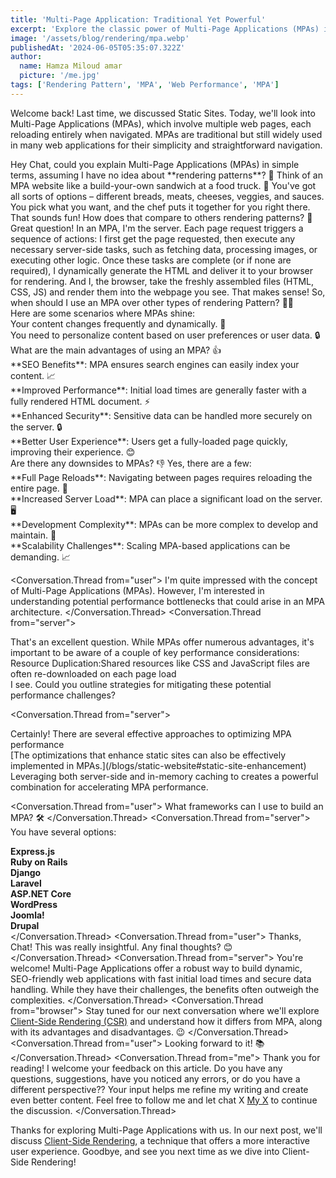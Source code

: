 ```yaml
---
title: 'Multi-Page Application: Traditional Yet Powerful'
excerpt: 'Explore the classic power of Multi-Page Applications (MPAs) in web development, their advantages, drawbacks, and when to choose them for your project.'
image: '/assets/blog/rendering/mpa.webp'
publishedAt: '2024-06-05T05:35:07.322Z'
author:
  name: Hamza Miloud amar
  picture: '/me.jpg'
tags: ['Rendering Pattern', 'MPA', 'Web Performance', 'MPA']
---
```


Welcome back! Last time, we discussed Static Sites. Today, we'll look into Multi-Page Applications (MPAs), which involve multiple web pages, each reloading entirely when navigated. MPAs are traditional but still widely used in many web applications for their simplicity and straightforward navigation.

<Conversation>
  <Conversation.Thread from="user">
   Hey Chat, could you explain Multi-Page Applications (MPAs) in simple terms, assuming I have no idea about **rendering patterns**? 🤔
  </Conversation.Thread>
  <Conversation.Thread from="narrator">
    Think of an MPA website like a build-your-own sandwich at a food
    truck. 🥪 You've got all sorts of options – different breads,
    meats, cheeses, veggies, and sauces. You pick what you want, and
    the chef puts it together for you right there.
  </Conversation.Thread>
  <Conversation.Thread from="user">
    That sounds fun! How does that compare to others rendering patterns? 🍞
  </Conversation.Thread>
  <Conversation.Thread from="server">
    Great question! In an MPA, I'm the server. Each page request
    triggers a sequence of actions: I first get the page requested, then execute any necessary server-side tasks,
    such as fetching data, processing images, or executing other
    logic. Once these tasks are complete (or if none are required), I
    dynamically generate the HTML and deliver it to your browser for
    rendering.
  </Conversation.Thread>
  <Conversation.Thread from="browser">
    And I, the browser, take the freshly assembled files (HTML, CSS,
    JS) and render them into the webpage you see.
  </Conversation.Thread>
  <Conversation.Thread from="user">
    That makes sense! So, when should I use an MPA over other types of
    rendering Pattern? 🤷‍♀️
  </Conversation.Thread>
  <Conversation.Thread from="server">
    <div>Here are some scenarios where MPAs shine:</div>
    <div>Your content changes frequently and dynamically. 🔄</div>
    <div>
      You need to personalize content based on user preferences or
      user data. 🔒
    </div>
  </Conversation.Thread>
  <Conversation.Thread from="user">
    What are the main advantages of using an MPA? 👍
  </Conversation.Thread>
  <Conversation.Thread from="server">
    <div>
      **SEO Benefits**: MPA ensures search engines
      can easily index your content. 📈
    </div>
    <div>
      **Improved Performance**: Initial load times are generally faster
      with a fully rendered HTML document. ⚡
    </div>
    <div>
      **Enhanced Security**: Sensitive data can be handled more securely
      on the server. 🔒
    </div>
    <div>
      **Better User Experience**: Users get a fully-loaded page quickly,
      improving their experience. 😊
    </div>
  </Conversation.Thread>
  <Conversation.Thread from="user">
    Are there any downsides to MPAs? 👎
  </Conversation.Thread>
  <Conversation.Thread from="browser">
    Yes, there are a few:
    <div>
      **Full Page Reloads**: Navigating between pages requires reloading
      the entire page. 🔄
    </div>
    <div>
      **Increased Server Load**: MPA can place a significant load on the
      server. 🖥️
    </div>
    <div>
      **Development Complexity**: MPAs can be more complex to develop and
      maintain. 🤯
    </div>
    <div>
      **Scalability Challenges**: Scaling MPA-based applications can be
      demanding. 📈
    </div>
  </Conversation.Thread>

<Conversation.Thread from="user">
  I'm quite impressed with the concept of Multi-Page Applications
  (MPAs). However, I'm interested in understanding potential
  performance bottlenecks that could arise in an MPA architecture.
</Conversation.Thread>
<Conversation.Thread from="server">
  <div>
    That's an excellent question. While MPAs offer numerous
    advantages, it's important to be aware of a couple of key
    performance considerations:
  </div>
  <div>
    Resource Duplication:Shared resources like CSS and JavaScript
    files are often re-downloaded on each page load
  </div>
</Conversation.Thread>
<Conversation.Thread from="user">
  I see. Could you outline strategies for mitigating these potential
  performance challenges?
</Conversation.Thread>

<Conversation.Thread from="server">
  <div>
    Certainly! There are several effective approaches to optimizing
    MPA performance
  </div>
  <div>
    [The optimizations that enhance static sites can also be
    effectively implemented in
    MPAs.](/blogs/static-website#static-site-enhancement)
  </div>

   <div>Leveraging both server-side and in-memory caching to creates a powerful combination for accelerating MPA performance.</div>
</Conversation.Thread>

  <Conversation.Thread from="user">
    What frameworks can I use to build an MPA? 🛠️
  </Conversation.Thread>
  <Conversation.Thread from="server">
    You have several options:
    <div>**Express.js**</div>
    <div>**Ruby on Rails**</div>
    <div>**Django**</div>
    <div>**Laravel**</div>
    <div>**ASP.NET Core**</div>
    <div>**WordPress**</div>
    <div>**Joomla!**</div>
    <div>**Drupal**</div>
  </Conversation.Thread>
  <Conversation.Thread from="user">
    Thanks, Chat! This was really insightful. Any final thoughts? 😊
  </Conversation.Thread>
  <Conversation.Thread from="server">
    You're welcome! Multi-Page Applications offer a robust way to
    build dynamic, SEO-friendly web applications with fast initial
    load times and secure data handling. While they have their
    challenges, the benefits often outweigh the complexities.
  </Conversation.Thread>
  <Conversation.Thread from="browser">
    Stay tuned for our next conversation where we'll explore
    [Client-Side Rendering (CSR)](/blogs/client-side-rendering) and understand how it differs from
    MPA, along with its advantages and disadvantages. 😉
  </Conversation.Thread>
  <Conversation.Thread from="user">
    Looking forward to it! 📚
  </Conversation.Thread>
<Conversation.Thread from="me">
  Thank you for reading! I welcome your feedback on this article. Do
  you have any questions, suggestions, have you noticed any errors,
  or do you have a different perspective?? Your input helps me refine
  my writing and create even better content. Feel free to follow me
  and let chat X [My X](https://x.com/HamzaMiloudAma1) to continue the
  discussion.
</Conversation.Thread>
</Conversation>

Thanks for exploring Multi-Page Applications with us. In our next post,
we'll discuss [Client-Side Rendering](/blogs/client-side-rendering),
a technique that offers a more interactive user experience. Goodbye, and
see you next time as we dive into Client-Side Rendering!
